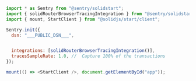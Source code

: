 ```javascript
import * as Sentry from "@sentry/solidstart";
import { solidRouterBrowserTracingIntegration } from "@sentry/solidstart/solidrouter";
import { mount, StartClient } from "@solidjs/start/client";

Sentry.init({
  dsn: "___PUBLIC_DSN___",


  integrations: [solidRouterBrowserTracingIntegration()],
  tracesSampleRate: 1.0, //  Capture 100% of the transactions
});

mount(() => <StartClient />, document.getElementById("app"));
```
